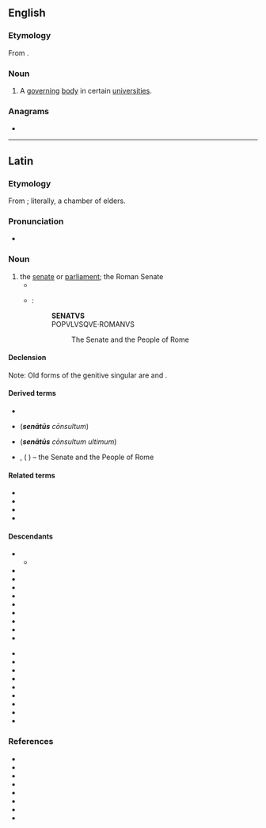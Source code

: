 ==English==

===Etymology===
From {{bor|en|la|senatus}}.

===Noun===
{{en-noun|?}}

# A [[govern]]ing [[body]] in certain [[university|universities]].

===Anagrams===
* {{anagrams|en|a=aensstu|nasutes|sun teas|unseats}}

----

==Latin==

===Etymology===
From {{af|la|senex|t1=old|-ātus}}; literally, a chamber of elders.

===Pronunciation===
* {{la-IPA|senātus}}

===Noun===
{{la-noun|senātus<4>}}

# the [[senate]] or [[parliament]]; the Roman Senate
#* {{Q|la|Cicero|Catiline|Oratio in Catilinam Prima in Senatu Habita|2|quote=O tempora, o mores! '''Senatus''' haec intellegit, consul videt; hic tamen vivit. Vivit?|trans=Shame on the age and on its principles! The '''senate''' is aware of these things; the consul sees them; and yet this man lives. Lives!}}
#* {{circa|82 {{AD}}}} {{w|Arch of Titus}}:
#*: '''SENATVS'''
#*: POPVLVSQVE·ROMANVS
#*:: The Senate and the People of Rome

====Declension====
{{la-ndecl|senātus<4>}}
Note: Old forms of the genitive singular are {{m|la|senātuis}} and {{m|la|senātī}}.

====Derived terms====
* {{l|la|senāculum}}
* {{l|la|S. C.}} ('''''senātūs''' cōnsultum'')
* {{l|la|S. C. U.}} ('''''senātūs''' cōnsultum ultimum'')
* {{l|la|S. P. Q. R.}}, {{l|la|SPQR}} ('''''{{l|la|senatus|Senātus}}''' {{l|la|populus|Populus}}{{l|la|-que|que}} {{l|la|romanus|Rōmānus}}'') – the Senate and the People of Rome

====Related terms====
* {{l|la|senātor}}
* {{l|la|senātōrius}}
* {{l|la|senātrīx}}
* {{l|la|senex}}

====Descendants====
{{top2}}
* {{desc|en|senate|bor=1}}
** {{desc|cy|senedd|bor=1}}
* {{desc|ca|senat}}
* {{desc|kw|senedh|bor=1}}
* {{desc|cs|senát|bor=1}}
* {{desc|nl|senaat|bor=1}}
* {{desc|fi|senaatti|bor=1}}
* {{desc|fr|sénat}}
* {{desc|de|Senat|bor=1}}
* {{desc|ga|seanad|bor=1}}
* {{desc|it|senato}}
{{mid2}}
* {{desc|nb|senat}}
* {{desc|nn|senat}}
* {{desc|pt|senado}}
* {{desc|ro|senat}}
* {{desc|ru|сена́т|bor=1}}
* {{desc|gd|seanadh|bor=1}}
* {{desc|it|senato}}
* {{desc|scn|sinatu}}
* {{desc|sv|senat|bor=1}}
{{bottom}}

===References===
* {{R:L&S}}
* {{R:Elementary Lewis}}
* {{R:du Cange}}
* {{R:Gaffiot}}
* {{R:M&A}}
* {{R:Peck}}
* {{R:NLW}}
* {{R:Smith's Antiquities}}
{{C|la|Government|Politics}}
